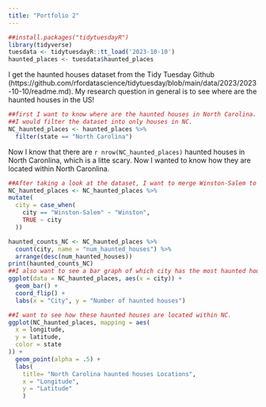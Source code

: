 ```yaml
---
title: "Portfolio 2"
---
```


```r
##install.packages("tidytuesdayR")
library(tidyverse)
tuesdata <- tidytuesdayR::tt_load('2023-10-10')
haunted_places <- tuesdata$haunted_places
```

I get the haunted houses dataset from the Tidy Tuesday Github (https://github.com/rfordatascience/tidytuesday/blob/main/data/2023/2023-10-10/readme.md). My research question in general is to see where are the haunted houses in the US! 

```r
##first I want to know where are the haunted houses in North Carolina.
##I would filter the dataset into only houses in NC.
NC_haunted_places <- haunted_places %>% 
  filter(state == "North Carolina")
```
Now I know that there are `r nrow(NC_haunted_places)` haunted houses in North Caronlina, which is a litte scary. Now I wanted to know how they are located within North Caronlina. 

```r
##After taking a look at the dataset, I want to merge Winston-Salem to Winston because they refer to the same location. 
NC_haunted_places <- NC_haunted_places %>%
mutate(
  city = case_when(
    city == "Winston-Salem" ~ "Winston",
    TRUE ~ city
  ))
```


```r
haunted_counts_NC <- NC_haunted_places %>%
  count(city, name = "num_haunted_houses") %>% 
  arrange(desc(num_haunted_houses))
print(haunted_counts_NC)
##I also want to see a bar graph of which city has the most haunted houses.
ggplot(data = NC_haunted_places, aes(x = city)) +
  geom_bar() +
  coord_flip() +
  labs(x = "City", y = "Number of haunted houses")

##I want to see how these haunted houses are located within NC.
ggplot(NC_haunted_places, mapping = aes(
  x = longitude,
  y = latitude,
  color = state
)) +
  geom_point(alpha = .5) +
  labs(
    title= "North Carolina haunted houses Locations",
    x = "Longitude", 
    y = "Latitude"
    )
```